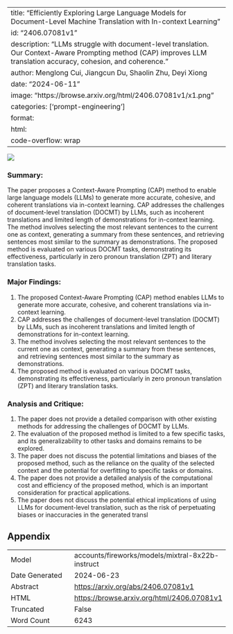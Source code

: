 
---
title: "Efficiently Exploring Large Language Models for Document-Level Machine Translation with In-context Learning"
id: "2406.07081v1"
description: "LLMs struggle with document-level translation. Our Context-Aware Prompting method (CAP) improves LLM translation accuracy, cohesion, and coherence."
author: Menglong Cui, Jiangcun Du, Shaolin Zhu, Deyi Xiong
date: "2024-06-11"
image: "https://browse.arxiv.org/html/2406.07081v1/x1.png"
categories: ['prompt-engineering']
format:
  html:
    code-overflow: wrap
---

![](https://browse.arxiv.org/html/2406.07081v1/x1.png)

### Summary:

The paper proposes a Context-Aware Prompting (CAP) method to enable large language models (LLMs) to generate more accurate, cohesive, and coherent translations via in-context learning. CAP addresses the challenges of document-level translation (DOCMT) by LLMs, such as incoherent translations and limited length of demonstrations for in-context learning. The method involves selecting the most relevant sentences to the current one as context, generating a summary from these sentences, and retrieving sentences most similar to the summary as demonstrations. The proposed method is evaluated on various DOCMT tasks, demonstrating its effectiveness, particularly in zero pronoun translation (ZPT) and literary translation tasks.

### Major Findings:

1. The proposed Context-Aware Prompting (CAP) method enables LLMs to generate more accurate, cohesive, and coherent translations via in-context learning.
2. CAP addresses the challenges of document-level translation (DOCMT) by LLMs, such as incoherent translations and limited length of demonstrations for in-context learning.
3. The method involves selecting the most relevant sentences to the current one as context, generating a summary from these sentences, and retrieving sentences most similar to the summary as demonstrations.
4. The proposed method is evaluated on various DOCMT tasks, demonstrating its effectiveness, particularly in zero pronoun translation (ZPT) and literary translation tasks.

### Analysis and Critique:

1. The paper does not provide a detailed comparison with other existing methods for addressing the challenges of DOCMT by LLMs.
2. The evaluation of the proposed method is limited to a few specific tasks, and its generalizability to other tasks and domains remains to be explored.
3. The paper does not discuss the potential limitations and biases of the proposed method, such as the reliance on the quality of the selected context and the potential for overfitting to specific tasks or domains.
4. The paper does not provide a detailed analysis of the computational cost and efficiency of the proposed method, which is an important consideration for practical applications.
5. The paper does not discuss the potential ethical implications of using LLMs for document-level translation, such as the risk of perpetuating biases or inaccuracies in the generated transl

## Appendix

|          |          |
|----------|----------|
| Model     | accounts/fireworks/models/mixtral-8x22b-instruct       |
| Date Generated     | 2024-06-23       |
| Abstract | [https://arxiv.org/abs/2406.07081v1](https://arxiv.org/abs/2406.07081v1)        |
| HTML     | [https://browse.arxiv.org/html/2406.07081v1](https://browse.arxiv.org/html/2406.07081v1)       |
| Truncated       | False       |
| Word Count       | 6243       |